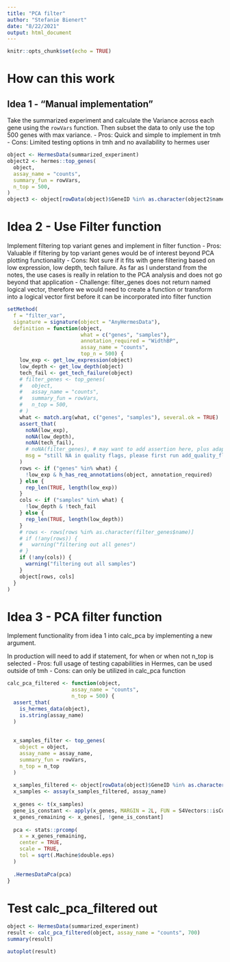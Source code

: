 ```yaml
---
title: "PCA filter"
author: "Stefanie Bienert"
date: "8/22/2021"
output: html_document
---
```


```r
knitr::opts_chunk$set(echo = TRUE)
```

# How can this work

## Idea 1 - "Manual implementation"
Take the summarized experiment and calculate the Variance across each gene using the `rowVars` function. Then subset the data to only use the top 500 genes with max variance.
 - Pros: Quick and simple to implement in tmh
 - Cons: Limited testing options in tmh and no availability to hermes user
```r
object <- HermesData(summarized_experiment)
object2 <- hermes::top_genes(
  object,
  assay_name = "counts",
  summary_fun = rowVars,
  n_top = 500,
)
object3 <- object[rowData(object)$GeneID %in% as.character(object2$name)]

```

# Idea 2 - Use Filter function
Implement filtering top variant genes and implement in filter function
- Pros: Valuable if filtering by top variant genes would be of interest beyond PCA plotting functionality
- Cons: Not sure if it fits with gene filtering based on low expression, low depth, tech failure. As far as I understand from the notes, the use cases is really in relation to the PCA analysis and does not go beyond that application
- Challenge: filter_genes does not return named logical vector, therefore we would need to create a function or transform into a logical vector first before it can be incorporated into filter function
```r
setMethod(
  f = "filter_var",
  signature = signature(object = "AnyHermesData"),
  definition = function(object,
                        what = c("genes", "samples"),
                        annotation_required = "WidthBP",
                        assay_name = "counts",
                        top_n = 500) {
    low_exp <- get_low_expression(object)
    low_depth <- get_low_depth(object)
    tech_fail <- get_tech_failure(object)
    # filter_genes <- top_genes(
    #   object,
    #   assay_name = "counts",
    #   summary_fun = rowVars,
    #   n_top = 500,
    # )
    what <- match.arg(what, c("genes", "samples"), several.ok = TRUE)
    assert_that(
      noNA(low_exp),
      noNA(low_depth),
      noNA(tech_fail),
      # noNA(filter_genes), # may want to add assertion here, plus adapt message to reflect top genes
      msg = "still NA in quality flags, please first run add_quality_flags() to fill them"
    )
    rows <- if ("genes" %in% what) {
      !low_exp & h_has_req_annotations(object, annotation_required)
    } else {
      rep_len(TRUE, length(low_exp))
    }
    cols <- if ("samples" %in% what) {
      !low_depth & !tech_fail
    } else {
      rep_len(TRUE, length(low_depth))
    }
    # rows <- rows[rows %in% as.character(filter_genes$name)]
    # if (!any(rows)) {
    #   warning("filtering out all genes")
    # }
    if (!any(cols)) {
      warning("filtering out all samples")
    }
    object[rows, cols]
  }
)
```



# Idea 3 - PCA filter function
Implement functionality from idea 1 into calc_pca by implementing a new argument. 

In production will need to add if statement, for when or when not n_top is selected
- Pros: full usage of testing capabilities in Hermes, can be used outside of tmh
- Cons: can only be utilized in calc_pca function
```r
calc_pca_filtered <- function(object,
                     assay_name = "counts",
                     n_top = 500) {
  assert_that(
    is_hermes_data(object),
    is.string(assay_name)
  )
  
  
  x_samples_filter <- top_genes(
    object = object,
    assay_name = assay_name,
    summary_fun = rowVars,
    n_top = n_top
  )
  
  x_samples_filtered <- object[rowData(object)$GeneID %in% as.character(x_samples_filter$name)]
  x_samples <- assay(x_samples_filtered, assay_name) 
  
  x_genes <- t(x_samples)
  gene_is_constant <- apply(x_genes, MARGIN = 2L, FUN = S4Vectors::isConstant)
  x_genes_remaining <- x_genes[, !gene_is_constant]
  
  pca <- stats::prcomp(
    x = x_genes_remaining, 
    center = TRUE,
    scale = TRUE,
    tol = sqrt(.Machine$double.eps)
  )
  
  .HermesDataPca(pca)
}
```

# Test calc_pca_filtered out
```r
object <- HermesData(summarized_experiment)
result <- calc_pca_filtered(object, assay_name = "counts", 700)
summary(result)
```

```r
autoplot(result)
```


